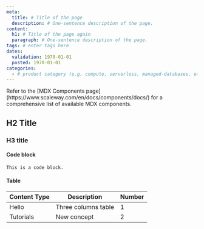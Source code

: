 ```yaml
---
meta:
  title: # Title of the page
  description: # One-sentence description of the page.
content:
  h1: # Title of the page again
  paragraph: # One-sentence description of the page.
tags: # enter tags here
dates:
  validation: 1970-01-01
  posted: 1970-01-01
categories:
  - # product category (e.g. compute, serverless, managed-databases, etc.)
---
```


<Message type="note">
Refer to the [MDX Components page](https://www.scaleway.com/en/docs/components/docs/) for a comprehensive list of available MDX components.
</Message>

## H2 Title

### H3 title

#### Code block
```
This is a code block.
```

#### Table
| Content Type | Description         | Number |
| ------------ | ------------------- | ------ |
| Hello        | Three columns table | 1      |
| Tutorials    | New concept         | 2      |